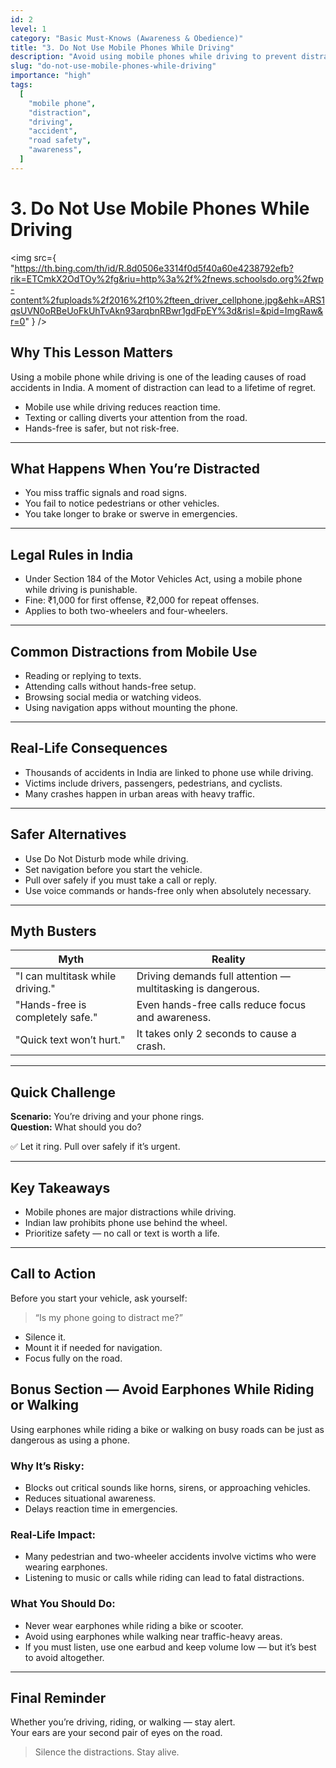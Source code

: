 ```yaml
---
id: 2
level: 1
category: "Basic Must-Knows (Awareness & Obedience)"
title: "3. Do Not Use Mobile Phones While Driving"
description: "Avoid using mobile phones while driving to prevent distractions and accidents."
slug: "do-not-use-mobile-phones-while-driving"
importance: "high"
tags:
  [
    "mobile phone",
    "distraction",
    "driving",
    "accident",
    "road safety",
    "awareness",
  ]
---
```


# 3. Do Not Use Mobile Phones While Driving

<img
  src={
    "https://th.bing.com/th/id/R.8d0506e3314f0d5f40a60e4238792efb?rik=ETCmkX2OdTOy%2fg&riu=http%3a%2f%2fnews.schoolsdo.org%2fwp-content%2fuploads%2f2016%2f10%2fteen_driver_cellphone.jpg&ehk=ARS1qsUVN0oRBeUoFkUhTvAkn93arqbnRBwr1gdFpEY%3d&risl=&pid=ImgRaw&r=0"
  }
/>

## Why This Lesson Matters

Using a mobile phone while driving is one of the leading causes of road accidents in India. A moment of distraction can lead to a lifetime of regret.

- Mobile use while driving reduces reaction time.
- Texting or calling diverts your attention from the road.
- Hands-free is safer, but not risk-free.

---

## What Happens When You’re Distracted

- You miss traffic signals and road signs.
- You fail to notice pedestrians or other vehicles.
- You take longer to brake or swerve in emergencies.

---

## Legal Rules in India

- Under Section 184 of the Motor Vehicles Act, using a mobile phone while driving is punishable.
- Fine: ₹1,000 for first offense, ₹2,000 for repeat offenses.
- Applies to both two-wheelers and four-wheelers.

---

## Common Distractions from Mobile Use

- Reading or replying to texts.
- Attending calls without hands-free setup.
- Browsing social media or watching videos.
- Using navigation apps without mounting the phone.

---

## Real-Life Consequences

- Thousands of accidents in India are linked to phone use while driving.
- Victims include drivers, passengers, pedestrians, and cyclists.
- Many crashes happen in urban areas with heavy traffic.

---

## Safer Alternatives

- Use Do Not Disturb mode while driving.
- Set navigation before you start the vehicle.
- Pull over safely if you must take a call or reply.
- Use voice commands or hands-free only when absolutely necessary.

---

## Myth Busters

| Myth                             | Reality                                                     |
| -------------------------------- | ----------------------------------------------------------- |
| "I can multitask while driving." | Driving demands full attention — multitasking is dangerous. |
| "Hands-free is completely safe." | Even hands-free calls reduce focus and awareness.           |
| "Quick text won’t hurt."         | It takes only 2 seconds to cause a crash.                   |

---

## Quick Challenge

**Scenario:** You’re driving and your phone rings.  
**Question:** What should you do?

✅ Let it ring. Pull over safely if it’s urgent.

---

## Key Takeaways

- Mobile phones are major distractions while driving.
- Indian law prohibits phone use behind the wheel.
- Prioritize safety — no call or text is worth a life.

---

## Call to Action

Before you start your vehicle, ask yourself:

> “Is my phone going to distract me?”

- Silence it.
- Mount it if needed for navigation.
- Focus fully on the road.

## Bonus Section — Avoid Earphones While Riding or Walking

Using earphones while riding a bike or walking on busy roads can be just as dangerous as using a phone.

### Why It’s Risky:

- Blocks out critical sounds like horns, sirens, or approaching vehicles.
- Reduces situational awareness.
- Delays reaction time in emergencies.

### Real-Life Impact:

- Many pedestrian and two-wheeler accidents involve victims who were wearing earphones.
- Listening to music or calls while riding can lead to fatal distractions.

### What You Should Do:

- Never wear earphones while riding a bike or scooter.
- Avoid using earphones while walking near traffic-heavy areas.
- If you must listen, use one earbud and keep volume low — but it’s best to avoid altogether.

---

## Final Reminder

Whether you’re driving, riding, or walking — stay alert.  
Your ears are your second pair of eyes on the road.

> Silence the distractions. Stay alive.
